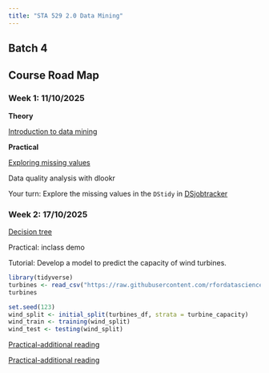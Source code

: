 ```yaml
---
title: "STA 529 2.0 Data Mining"
---
```


## Batch 4

## Course Road Map

### Week 1: 11/10/2025

**Theory**

[Introduction to data mining](https://thiyangt.github.io/DataMiningBook/intro.html)

**Practical**

[Exploring missing values](https://naniar.njtierney.com/)

Data quality analysis with dlookr

Your turn: Explore the missing values in the `DStidy` in [DSjobtracker](https://github.com/thiyangt/DSjobtracker)

### Week 2: 17/10/2025

[Decision tree](https://thiyangt.github.io/DataMiningBook/ch3.html)

Practical: inclass demo

Tutorial: Develop a model to predict the capacity of wind turbines.

```r
library(tidyverse)
turbines <- read_csv("https://raw.githubusercontent.com/rfordatascience/tidytuesday/master/data/2020/2020-10-27/wind-turbine.csv")
turbines

set.seed(123)
wind_split <- initial_split(turbines_df, strata = turbine_capacity)
wind_train <- training(wind_split)
wind_test <- testing(wind_split)
```

[Practical-additional reading](https://bradleyboehmke.github.io/HOML/DT.html)

[Practical-additional reading](https://dataaspirant.com/decision-tree-classifier-implementation-in-r/)
